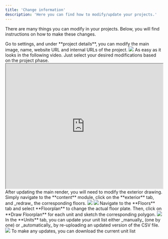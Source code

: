 ```yaml
---
title: 'Change information'
description: 'Here you can find how to modify/update your projects.'
---
```



There are many things you can modify in your projects. Below, you will find instructions on how to make these changes.

<AccordionGroup>
  <Accordion title="Update the project details">
    Go to settings, and under **project details**, you can modify the main image, name, website URL and internal URLs of the project.  
    <Frame>
      <img src="https://i.postimg.cc/ydGx3S9s/edit-info-1.jpg" />
    </Frame>
  </Accordion>

  <Accordion title="Refine your customization">
    As easy as it looks in the following video. Just select your desired modifications based on the project phase.

<iframe src="https://streamable.com/tqfkrd" width="100%" height="400px"> </iframe>

  </Accordion>

  <Accordion title="Modify the exterior drawing">
    After updating the main render, you will need to modify the exterior drawing. Simply navigate to the **content** module, click on the **exterior** tab, and _redraw_ the corresponding floors.
    <Frame>
      <img src="https://i.postimg.cc/zBQJPQv4/edit-info-2.jpg" />
    </Frame>
    <Frame caption="Redraw the floors you disire to change. Don't forget to save your work.">
      <img src="https://i.postimg.cc/d1kFsGXW/update-exterior-image-2.jpg" />
    </Frame>
  </Accordion>

  <Accordion title="Update your floor plans">
    Navigate to the **Floors** tab and select **Floorplan** to change the actual floor plate. Then, click on **Draw Floorplan** for each unit and sketch the corresponding polygon.
    <Frame>
      <img src="https://i.postimg.cc/3Jcc0H6s/edit-info-3.jpg" />
    </Frame>
  </Accordion>

  <Accordion title="Update units">
    In the **Units** tab, you can update your unit list either _manually_ (one by one) or _automatically_ by re-uploading an updated version of the CSV file.
    <Frame caption="If you have any issues updating your unit list, please contact us.">
      <img src="https://i.postimg.cc/CMD2BtY5/edit-info-4.jpg" />
    </Frame>
    <Info>To make any updates, you can download the current unit list</Info>
  </Accordion>
</AccordionGroup>